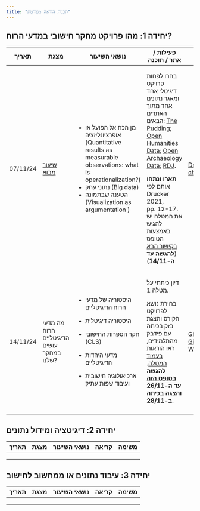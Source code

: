 ```yaml
---
title: "תכנית הוראה מפורטת"
---
```


## יחידה 1: מהו פרויקט מחקר חישובי במדעי הרוח?

+----------+----------------------------------------------------------------------------------------------------------------------------------------+----------------------------------------------------------------------------------------------------------------------+----------------------------------------------------------------------------------------------------------------------------------------------------------------------------------------------------------------------------------------------------------------------------------------------------------+----------------------------------------------------------------------------------------------------------------------------------------------------------------------+
| תאריך    | מצגת                                                                                                                                   | נושאי השיעור                                                                                                         | פעילות / אתר / תוכנה                                                                                                                                                                                                                                                                                     | קריאה                                                                                                                                                                |
+==========+========================================================================================================================================+======================================================================================================================+==========================================================================================================================================================================================================================================================================================================+======================================================================================================================================================================+
| 07/11/24 | [שיעור מבוא](https://docs.google.com/presentation/d/1OWSA0RxR8VqPjXmcJH2gLhooBDrOH8PcmRCh1BF1jlI/edit?usp=drive_link){target="_blank"} | -   מן הכח אל הפועל או אופרציונליזציה (Quantitative results as measurable observations: what is operationalization?) | בחרו לפחות פרויקט דיגיטלי אחד ומאגר נתונים אחד מתוך האתרים הבאים: [The Pudding](https://pudding.cool/); [Open Humanities Data](https://openhumanitiesdata.metajnl.com/); [Open Archaeology Data](https://openarchaeologydata.metajnl.com/); [RDJ](https://brill.com/view/journals/rdj/rdj-overview.xml). | [Drucker 2021, ch. 1](https://drive.google.com/file/d/1o85REHdqbwsOK_v1PJ0-w1JFrvJDadWw/view?usp=sharing){target="_blank"}                                           |
|          |                                                                                                                                        | -   נתוני עתק (Big data)                                                                                             |                                                                                                                                                                                                                                                                                                          |                                                                                                                                                                      |
|          |                                                                                                                                        | -   הטענה שבתמונה (Visualization as argumentation )                                                                  | **תארו ונתחו** אותם לפי Drucker 2021, pp. 12-17. את המטלה יש להגיש באמצעות הטופס [בקישור הבא](https://forms.gle/Br2Ji43ptzBkKnzZ9) (**להגשה עד ה-14/11**)                                                                                                                                                |                                                                                                                                                                      |
+----------+----------------------------------------------------------------------------------------------------------------------------------------+----------------------------------------------------------------------------------------------------------------------+----------------------------------------------------------------------------------------------------------------------------------------------------------------------------------------------------------------------------------------------------------------------------------------------------------+----------------------------------------------------------------------------------------------------------------------------------------------------------------------+
| 14/11/24 | מה מדעי הרוח הדיגיטליים עושים במחקר שלנו?                                                                                              | -   היסטוריה של מדעי הרוח הדיגיטליים                                                                                 | דיון כיתתי על מטלה 1.                                                                                                                                                                                                                                                                                    | [Ghorbaninejad, Gibson, and Wrisley 2023](https://dhdebates.gc.cuny.edu/read/f3f87448-138c-4d19-8ff8-b06acf40ddd1/section/51ad75ab-76a4-43f3-81f8-0b31e350ca9c#ch03) |
|          |                                                                                                                                        |                                                                                                                      |                                                                                                                                                                                                                                                                                                          |                                                                                                                                                                      |
|          |                                                                                                                                        | -   היסטוריה דיגיטלית                                                                                                | בחירת נושא לפרויקט הקורס והצגת בזק בכיתה עם פידבק מהתלמידים, ראו הוראות [בעמוד המטלה](/assignments/poster.qmd){target="_blank"}. **להגשה [בטופס הזה](https://forms.gle/oJ92H2trDYeGdxJN7){target="_blank"} עד ה-26/11 והצגה בכיתה ב-28/11**.                                                             |                                                                                                                                                                      |
|          |                                                                                                                                        |                                                                                                                      |                                                                                                                                                                                                                                                                                                          |                                                                                                                                                                      |
|          |                                                                                                                                        | -   חקר הספרות החישובי (CLS)                                                                                         |                                                                                                                                                                                                                                                                                                          |                                                                                                                                                                      |
|          |                                                                                                                                        |                                                                                                                      |                                                                                                                                                                                                                                                                                                          |                                                                                                                                                                      |
|          |                                                                                                                                        | -   מדעי היהדות הדיגיטליים                                                                                           |                                                                                                                                                                                                                                                                                                          |                                                                                                                                                                      |
|          |                                                                                                                                        |                                                                                                                      |                                                                                                                                                                                                                                                                                                          |                                                                                                                                                                      |
|          |                                                                                                                                        | -   ארכיאולוגיה חישובית ועיבוד שפות עתיק                                                                             |                                                                                                                                                                                                                                                                                                          |                                                                                                                                                                      |
+----------+----------------------------------------------------------------------------------------------------------------------------------------+----------------------------------------------------------------------------------------------------------------------+----------------------------------------------------------------------------------------------------------------------------------------------------------------------------------------------------------------------------------------------------------------------------------------------------------+----------------------------------------------------------------------------------------------------------------------------------------------------------------------+
|          |                                                                                                                                        |                                                                                                                      |                                                                                                                                                                                                                                                                                                          |                                                                                                                                                                      |
+----------+----------------------------------------------------------------------------------------------------------------------------------------+----------------------------------------------------------------------------------------------------------------------+----------------------------------------------------------------------------------------------------------------------------------------------------------------------------------------------------------------------------------------------------------------------------------------------------------+----------------------------------------------------------------------------------------------------------------------------------------------------------------------+

## יחידה 2: דיגיטציה ומידול נתונים

| תאריך | מצגת | נושאי השיעור | קריאה | משימה |
|-------|------|--------------|-------|-------|
|       |      |              |       |       |
|       |      |              |       |       |
|       |      |              |       |       |

## יחידה 3: עיבוד נתונים או ממחשוב לחישוב

| תאריך | מצגת | נושאי השיעור | קריאה | משימה |
|-------|------|--------------|-------|-------|
|       |      |              |       |       |
|       |      |              |       |       |
|       |      |              |       |       |
